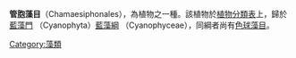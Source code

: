 {{multiple issues|
{{dead end|time=2017-04-30T07:35:53+00:00}}
{{expand|time=2017-04-30T07:35:53+00:00}}
{{expert|time=2017-04-30T07:35:53+00:00}}
{{unreferenced|time=2017-04-30T07:35:53+00:00}}
}}
'''管胞藻目'''（Chamaesiphonales），為植物之一種。該植物於[[植物分類表|植物分類表]]上，歸於[[蓝藻门|藍藻門]] （Cyanophyta）[[蓝藻科|藍藻綱]] （Cyanophyceae），同綱者尚有[[色球藻目|色球藻目]]。

[[Category:藻類|Category:藻類]]